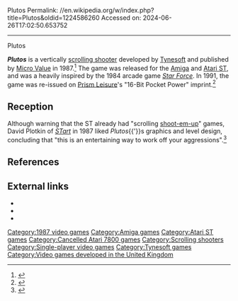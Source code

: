 Plutos
Permalink: //en.wikipedia.org/w/index.php?title=Plutos&oldid=1224586260
Accessed on: 2024-06-26T17:02:50.653752



------
Plutos
{{Short description|1987 video game}}
{{notability|1=Products|date=April 2018}}

{{Infobox video game
|title        = Plutos
|image        = Plutos cover.jpg
|caption      = 
|developer    = [[Tynesoft]]
|publisher    = [[Micro Value]]
|designer     = Derek Johnston
|composer     = 
|released     = 1987
|genre        = [[Scrolling shooter]]
|modes        = [[Single-player video game|Single-player]]
|platforms    = [[Amiga]], [[Atari ST]]
}}

'''''Plutos''''' is a vertically [[scrolling shooter]] developed by [[Tynesoft]] and published by [[Micro Value]] in 1987.<ref>{{Cite web|url=http://hol.abime.net/1091|title = Plutos : Hall of Light - the database of Amiga games}}</ref> The game was released for the [[Amiga]] and [[Atari ST]], and was a heavily inspired by the 1984 arcade game ''[[Star Force]]''. In 1991, the game was re-issued on [[Prism Leisure]]'s "16-Bit Pocket Power" imprint.<ref>{{Cite web|url=http://amr.abime.net/review_174|title = Plutos review from Amiga Power 3 (Jul 1991) - Amiga Magazine Rack}}</ref>

==Reception==
Although warning that the ST already had "scrolling [[shoot 'em up|shoot-em-up]]" games, David Plotkin of ''[[STart]]'' in 1987 liked ''Plutos''{{'}}s graphics and level design, concluding that "this is an entertaining way to work off your aggressions".<ref name="plotkin1987w">{{Cite magazine |last=Plotkin |first=David |date=Winter 1987 |title=For The Fun Of It: Plutos, Airball, Barbarian and Sub Battle Simulator |url=https://www.atarimagazines.com/startv2n3/forthefunofit.html |magazine=STart}}</ref>

==References==
{{Reflist}}

==External links==
*{{moby game|id=/plutos|name=''Plutos''}}
* {{Lemon Amiga game|id=849}}
* {{atarimania|id=10255}}

[[Category:1987 video games]]
[[Category:Amiga games]]
[[Category:Atari ST games]]
[[Category:Cancelled Atari 7800 games]]
[[Category:Scrolling shooters]]
[[Category:Single-player video games]]
[[Category:Tynesoft games]]
[[Category:Video games developed in the United Kingdom]]